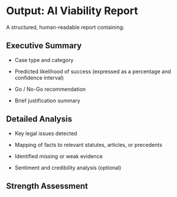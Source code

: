 # Output: AI Viability Report

A structured, human-readable report containing:

## Executive Summary

- Case type and category

- Predicted likelihood of success (expressed as a percentage and confidence interval)

- Go / No-Go recommendation

- Brief justification summary

## Detailed Analysis

- Key legal issues detected

- Mapping of facts to relevant statutes, articles, or precedents

- Identified missing or weak evidence

- Sentiment and credibility analysis (optional)

## Strength Assessment

